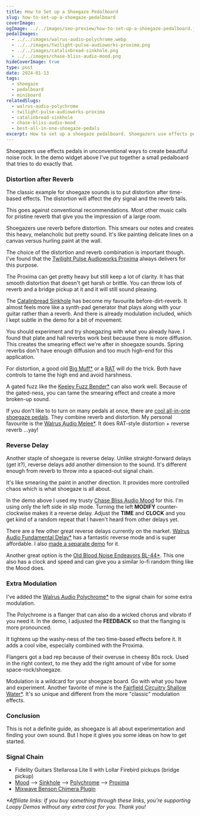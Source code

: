 ```yaml
---
title: How to Set up a Shoegaze Pedalboard
slug: how-to-set-up-a-shoegaze-pedalboard
coverImage:
ogImage: ../../images/seo-preview/how-to-set-up-a-shoegaze-pedalboard.jpeg
pedalImages:
  - ../../images/walrus-audio-polychrome.webp
  - ../../images/twilight-pulse-audioworks-proxima.png
  - ../../images/catalinbread-sinkhole.png
  - ../../images/chase-bliss-audio-mood.png
hideCoverImage: true
type: post
date: 2024-01-13
tags:
  - shoegaze
  - pedalboard
  - miniboard
relatedSlugs:
  - walrus-audio-polychrome
  - twilight-pulse-audioworks-proxima
  - catalinbread-sinkhole
  - chase-bliss-audio-mood
  - best-all-in-one-shoegaze-pedals
excerpt: How to set up a shoegaze pedalboard. Shoegazers use effects pedals in unconventional ways to create beautiful noise rock. In the demo widget above I've put together a small pedalboard that tries to do exactly that.
---
```



<Demo />

Shoegazers use effects pedals in unconventional ways to create beautiful noise rock. In the demo widget above I've put together a small pedalboard that tries to do exactly that.

### Distortion after Reverb

The classic example for shoegaze sounds is to put distortion after time-based effects. The distortion will affect the dry signal and the reverb tails.

This goes against conventional recommendations. Most other music calls for pristine reverb that give you the impression of a large room.

Shoegazers use reverb before distortion. This smears our notes and creates this heavy, melancholic but pretty sound. It's like painting delicate lines on a canvas versus hurling paint at the wall.

The choice of the distortion and reverb combination is important though. I've found that the [Twilight Pulse Audioworks Proxima](/demos/twilight-pulse-audioworks-proxima) always delivers for this purpose.

The Proxima can get pretty heavy but still keep a lot of clarity. It has that smooth distortion that doesn't get harsh or brittle. You can throw lots of reverb and a bridge pickup at it and it will still sound pleasing.

The [Catalinbread Sinkhole](/demos/catalinbread-sinkhole) has become my favourite before-dirt-reverb. It almost feels more like a synth-pad generator that plays along with your guitar rather than a reverb. And there is already modulation included, which I kept subtle in the demo for a bit of movement.

You should experiment and try shoegazing with what you already have. I found that plate and hall reverbs work best because there is more diffusion. This creates the smearing effect we're after in shoegaze sounds. Spring reverbs don't have enough diffusion and too much high-end for this application.

For distortion, a good old [Big Muff\*](https://link.perfectcircuit.com/t/v1/8-12626-329078-9759?url=https%3A%2F%2Fwww.perfectcircuit.com%2Felectro-harmonix-nano-big-muff.html) or a [RAT](/demos/proco-vintage-rat-1987) will do the trick. Both have controls to tame the high end and avoid harshness.

A gated fuzz like the [Keeley Fuzz Bender\*](https://link.perfectcircuit.com/t/v1/8-12626-329078-9759?url=https%3A%2F%2Fwww.perfectcircuit.com%2Fkeeley-fuzz-bender.html) can also work well. Because of the gated-ness, you can tame the smearing effect and create a more broken-up sound.

If you don't like to to turn on many pedals at once, there are [cool all-in-one shoegaze pedals](/posts/best-all-in-one-shoegaze-pedals). They combine reverb and distortion. My personal favourite is the [Walrus Audio Melee\*](https://link.perfectcircuit.com/t/v1/8-12626-329078-9759?url=https%3A%2F%2Fwww.perfectcircuit.com%2Fwalrus-melee.html). It does RAT-style distortion + reverse reverb ...yay!

### Reverse Delay

Another staple of shoegaze is reverse delay. Unlike straight-forward delays (get it?), reverse delays add another dimension to the sound. It's different enough from reverb to throw into a spaced-out signal chain.

It's like smearing the paint in another direction. It provides more controlled chaos which is what shoegaze is all about.

In the demo above I used my trusty [Chase Bliss Audio Mood](/demos/chase-bliss-audio-mood) for this. I'm using only the left side in slip mode. Turning the left **MODIFY** counter-clockwise makes it a reverse delay. Adjust the **TIME** and **CLOCK** and you get kind of a random repeat that I haven't heard from other delays yet.

There are a few other great reverse delays currently on the market. [Walrus Audio Fundamental Delay\*](https://link.perfectcircuit.com/t/v1/8-12626-329078-9759?url=https%3A%2F%2Fwww.perfectcircuit.com%2Fwalrus-fundamental-delay.html) has a fantastic reverse mode and is super affordable. I also [made a separate demo](/demos/walrus-audio-fundamental-delay) for it.

Another great option is the [Old Blood Noise Endeavors BL-44\*](https://link.perfectcircuit.com/t/v1/8-12626-329078-9759?url=https%3A%2F%2Fwww.perfectcircuit.com%2Fold-blood-noise-bl-44-reverse.html). This one also has a clock and speed and can give you a similar lo-fi random thing like the Mood does.

### Extra Modulation

I've added the [Walrus Audio Polychrome\*](https://link.perfectcircuit.com/t/v1/8-12626-329078-9759?url=https%3A%2F%2Fwww.perfectcircuit.com%2Fwalrus-polychrome.html) to the signal chain for some extra modulation.

The Polychrome is a flanger that can also do a wicked chorus and vibrato if you need it. In the demo, I adjusted the **FEEDBACK** so that the flanging is more pronounced.

It tightens up the washy-ness of the two time-based effects before it. It adds a cool vibe, especially combined with the Proxima.

Flangers got a bad rep because of their overuse in cheesy 80s rock. Used in the right context, to me they add the right amount of vibe for some space-rock/shoegaze.

Modulation is a wildcard for your shoegaze board. Go with what you have and experiment. Another favorite of mine is the [Fairfield Circuitry Shallow Water\*](https://link.perfectcircuit.com/t/v1/8-12626-329078-9759?url=https%3A%2F%2Fwww.perfectcircuit.com%2Ffairfield-circuitry-shallow-water.html). It's so unique and different from the more "classic" modulation effects.

### Conclusion

This is not a definite guide, as shoegaze is all about experimentation and finding your own sound. But I hope it gives you some ideas on how to get started.

### Signal Chain

- Fidelity Guitars Stellarosa Lite II with Lollar Firebird pickups (bridge pickup)
- [Mood](/demos/chase-bliss-audio-mood) --> [Sinkhole](/demos/catalinbread-sinkhole) --> [Polychrome](/demos/walrus-audio-polychrome) --> [Proxima](/demos/twilight-pulse-audioworks-proxima)
- [Mixwave Benson Chimera Plugin](https://www.mixwave.net/products/benson-chimera)

_\*Affiliate links: If you buy something through these links, you're supporting Loopy Demos without any extra cost for you. Thank you!_
